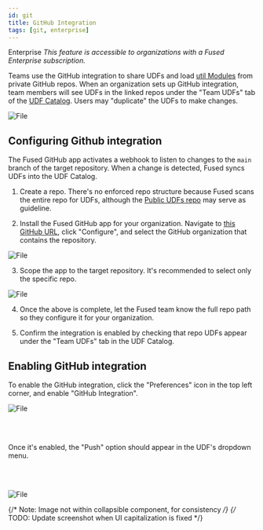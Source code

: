 ```yaml
---
id: git
title: GitHub Integration
tags: [git, enterprise]
---
```




<Tag color="#3399ff">Enterprise</Tag> _This feature is accessible to organizations with a Fused Enterprise subscription._

Teams use the GitHub integration to share UDFs and load [util Modules](/core-concepts/write/#utils-module) from private GitHub repos. When an organization sets up GitHub integration, team members will see UDFs in the linked repos under the "Team UDFs" tab of the [UDF Catalog](/workbench/udf-catalog/). Users may "duplicate" the UDFs to make changes.


<div style={{textAlign: 'center'}}>
<img src={gh1} alt="File" style={{}} />
</div>


## Configuring Github integration

The Fused GitHub app activates a webhook to listen to changes to the `main` branch of the target repository. When a change is detected, Fused syncs UDFs into the UDF Catalog.

1. Create a repo. There's no enforced repo structure because Fused scans the entire repo for UDFs, although the [Public UDFs repo](https://github.com/fusedio/udfs) may serve as guideline.

2. Install the Fused GitHub app for your organization. Navigate to [this GitHub URL](https://github.com/apps/fused-io), click "Configure", and select the GitHub organization that contains the repository.


<div style={{textAlign: 'center'}}>
<img src={gh2} alt="File" style={{width: 400}} />
</div>

3. Scope the app to the target repository. It's recommended to select only the specific repo.


<div style={{textAlign: 'center'}}>
<img src={gh3} alt="File" style={{width: 400}} />
</div>


4. Once the above is complete, let the Fused team know the full repo path so they configure it for your organization.

5. Confirm the integration is enabled by checking that repo UDFs appear under the "Team UDFs" tab in the UDF Catalog.

## Enabling GitHub integration

To enable the GitHub integration, click the "Preferences" icon in the top left corner, and enable "GitHub Integration".


<div style={{textAlign: 'center'}}>
<img src={ImageGit} alt="File" style={{width: 700}} />
</div>


<br></br>

Once it's enabled, the "Push" option should appear in the UDF's dropdown menu.

<br></br>


<div style={{textAlign: 'center'}}>
<img src={ImageGitDropdown} alt="File" style={{width: 500}} />
</div>


{/* Note: Image not within collapsible component, for consistency */}
{/* TODO: Update screenshot when UI capitalization is fixed */}
